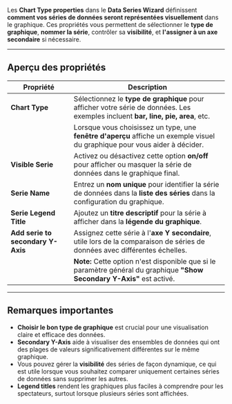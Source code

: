 Les **Chart Type properties** dans le **Data Series Wizard** définissent **comment vos séries de données seront représentées visuellement** dans le graphique. Ces propriétés vous permettent de sélectionner le **type de graphique**, **nommer la série**, contrôler sa **visibilité**, et **l'assigner à un axe secondaire** si nécessaire.

***

## **Aperçu des propriétés**

| **Propriété**                     | **Description**                                                                                                                  |
| --------------------------------- | -------------------------------------------------------------------------------------------------------------------------------- |
| **Chart Type**                    | Sélectionnez le **type de graphique** pour afficher votre série de données. Les exemples incluent **bar, line, pie, area**, etc. |
|                                   | Lorsque vous choisissez un type, une **fenêtre d'aperçu** affiche un exemple visuel du graphique pour vous aider à décider.      |
| **Visible Serie**                 | Activez ou désactivez cette option **on/off** pour afficher ou masquer la série de données dans le graphique final.              |
| **Serie Name**                    | Entrez un **nom unique** pour identifier la série de données dans la **liste des séries** dans la configuration du graphique.    |
| **Serie Legend Title**            | Ajoutez un **titre descriptif** pour la série à afficher dans la **légende du graphique**.                                       |
| **Add serie to secondary Y-Axis** | Assignez cette série à l'**axe Y secondaire**, utile lors de la comparaison de séries de données avec différentes échelles.      |
|                                   | **Note:** Cette option n'est disponible que si le paramètre général du graphique **"Show Secondary Y-Axis"** est activé.         |

***

## **Remarques importantes**

* **Choisir le bon type de graphique** est crucial pour une visualisation claire et efficace des données.
* **Secondary Y-Axis** aide à visualiser des ensembles de données qui ont des plages de valeurs significativement différentes sur le même graphique.
* Vous pouvez gérer la **visibilité** des séries de façon dynamique, ce qui est utile lorsque vous souhaitez comparer uniquement certaines séries de données sans supprimer les autres.
* **Legend titles** rendent les graphiques plus faciles à comprendre pour les spectateurs, surtout lorsque plusieurs séries sont affichées.
